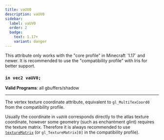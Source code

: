 ```yaml
---
title: vaUV0
description: vaUV0
sidebar:
  label: vaUV0
  order: 2
  badge:
    text: 1.17+
    variant: danger
---
```


<Aside type="danger">This attribute only works with the "core profile" in Minecraft `1.17` and newer. It is recommended to use the "compatibility profile" with Iris for better support. </Aside>

### `in vec2 vaUV0;`

**Valid Programs**: all gbuffers/shadow

---

The vertex texture coordinate attribute, equivalent to `gl_MultiTexCoord0` from the compatibility profile.

Usually the coordinate in `vaUV0` corresponds directly to the atlas texture coordinate, however some geometry (such as enchantment glint) requires the texture matrix. Therefore it is always recommended to use [`textureMatrix`](/reference/uniforms/matrices/texturematrix) (or `gl_TextureMatrix[0]` in the compatibility profile).
